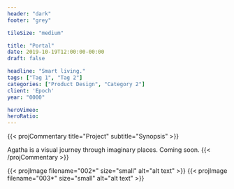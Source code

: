 ```yaml
---
header: "dark"
footer: "grey"

tileSize: "medium"

title: "Portal"
date: 2019-10-19T12:00:00-00:00 
draft: false

headline: "Smart living."
tags: ["Tag 1", "Tag 2"]
categories: ["Product Design", "Category 2"]
client: 'Epoch'
year: "0000"

heroVimeo:
heroRatio:
---
```


<!--commentary-->{{< projCommentary title="Project" subtitle="Synopsis" >}}
Agatha is a visual journey through imaginary places. Coming soon.
{{< /projCommentary >}}


<!--image-->{{< projImage filename="002*" size="small" alt="alt text" >}}

<!--image-->{{< projImage filename="003*" size="small" alt="alt text" >}}
